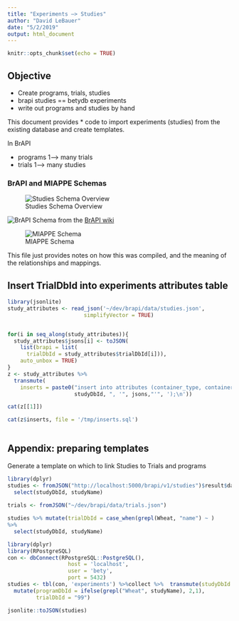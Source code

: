 ```yaml
---
title: "Experiments —> Studies"
author: "David LeBauer"
date: "5/2/2019"
output: html_document
---
```


```r
knitr::opts_chunk$set(echo = TRUE)
```

## Objective

* Create programs, trials, studies
* brapi studies == betydb experiments
* write out programs and studies by hand

This document provides 
* code to import experiments (studies) from the existing database and create templates.

In BrAPI 

* programs 1--> many trials 
* trials 1--> many studies


### BrAPI and MIAPPE Schemas

![Studies Schema Overview](studies/studies.png)


![BrAPI Schema](https://wiki.brapi.org/images/f/f7/BrAPI_Domains.png) from the [BrAPI wiki](https://wiki.brapi.org/index.php/BrAPI)


![MIAPPE Schema](https://raw.githubusercontent.com/MIAPPE/MIAPPE/master/MIAPPE_Checklist-Data-Model-v1.1/MIAPPE_Checklist-Data-Model-v1.1.png)

This file just provides notes on how this was compiled, and the meaning of the relationships and mappings.

## Insert TrialDbId into experiments attributes table

```r
library(jsonlite)
study_attributes <- read_json('~/dev/brapi/data/studies.json',
                        simplifyVector = TRUE)


for(i in seq_along(study_attributes)){
  study_attributes$jsons[i] <- toJSON(
    list(brapi = list(
      trialDbId = study_attributes$trialDbId[i])), 
    auto_unbox = TRUE)
}
z <- study_attributes %>% 
  transmute(
    inserts = paste0("insert into attributes (container_type, container_id, value) VALUES ('experiments', ",
                     studyDbId, ", '", jsons,"'", ');\n')) 

cat(z[[1]])

cat(z$inserts, file = '/tmp/inserts.sql')
                     

```

## Appendix: preparing templates

Generate a template on which to link Studies to Trials and programs


```r
library(dplyr) 
studies <- fromJSON("http://localhost:5000/brapi/v1/studies")$result$data %>% 
  select(studyDbId, studyName)
  
trials <- fromJSON("~/dev/brapi/data/trials.json")

studies %>% mutate(trialDbId = case_when(grepl(Wheat, "name") ~ )
%>% 
  select(studyDbId, studyName)

```


```r
library(dplyr)
library(RPostgreSQL)
con <- dbConnect(RPostgreSQL::PostgreSQL(),
                   host = 'localhost',
                   user = 'bety',
                   port = 5432)
studies <- tbl(con, 'experiments') %>%collect %>%  transmute(studyDbId = id,studyName = name) %>% 
  mutate(programDbId = ifelse(grepl("Wheat", studyName), 2,1),
         trialDbId = "99")

jsonlite::toJSON(studies)

```


